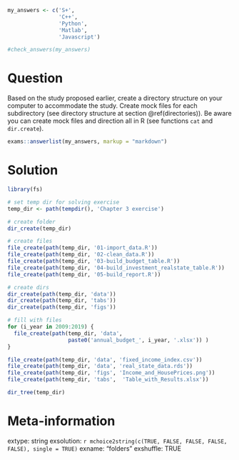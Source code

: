 ```r
my_answers <- c('S+', 
                'C++',
                'Python',
                'Matlab',
                'Javascript')

#check_answers(my_answers)
```

Question
========

Based on the study proposed earlier, create a directory structure on your computer to accommodate the study. Create mock files for each subdirectory (see directory structure at section \@ref(directories)). Be aware you can create mock files and direction all in R (see functions `cat` and `dir.create`).

```r
exams::answerlist(my_answers, markup = "markdown")
```

Solution
================

```r
library(fs)

# set temp dir for solving exercise
temp_dir <- path(tempdir(), 'Chapter 3 exercise')

# create folder
dir_create(temp_dir)

# create files
file_create(path(temp_dir, '01-import_data.R'))
file_create(path(temp_dir, '02-clean_data.R'))
file_create(path(temp_dir, '03-build_budget_table.R'))
file_create(path(temp_dir, '04-build_investment_realstate_table.R'))
file_create(path(temp_dir, '05-build_report.R'))

# create dirs
dir_create(path(temp_dir, 'data'))
dir_create(path(temp_dir, 'tabs'))
dir_create(path(temp_dir, 'figs'))

# fill with files
for (i_year in 2009:2019) {
  file_create(path(temp_dir, 'data', 
                   paste0('annual_budget_', i_year, '.xlsx')) )
}

file_create(path(temp_dir, 'data', 'fixed_income_index.csv'))
file_create(path(temp_dir, 'data', 'real_state_data.rds'))
file_create(path(temp_dir, 'figs', 'Income_and_HousePrices.png'))
file_create(path(temp_dir, 'tabs',  'Table_with_Results.xlsx'))

dir_tree(temp_dir)
```

Meta-information
================
extype: string
exsolution: `r mchoice2string(c(TRUE, FALSE, FALSE, FALSE, FALSE), single = TRUE)`
exname: "folders"
exshuffle: TRUE

